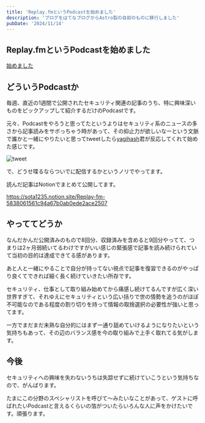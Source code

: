 ```yaml
---
title: 'Replay.fmというPodcastを始めました'
description: 'ブログをはてなブログからAstro製の自前のものに移行しました'
pubDate: '2024/11/14'
---
```


## Replay.fmというPodcastを始めました

[始めました](https://creators.spotify.com/pod/show/replyfm/)

## どういうPodcastか

毎週、直近の1週間で公開されたセキュリティ関連の記事のうち、特に興味深いものをピックアップして紹介するだけのPodcastです。

元々、Podcastをやろうと思ってたというよりはセキュリティ系のニュースの多さから記事読みをサボっちゃう時があって、その抑止力が欲しいなーという文脈で誰かと一緒にやりたいと思ってtweetしたら[yagihash](https://x.com/yagihashoo)君が反応してくれて始めた感じです。

![tweet](/images/blog/about-replay-fm/tweet_capture.png)

で、どうせ喋るならついでに配信するかというノリでやってます。

読んだ記事はNotionでまとめて公開してます。

https://sota1235.notion.site/Replay-fm-5838061561c94a67b0ab0ede2ace2507

## やっててどうか

なんだかんだ公開済みのもので8回分、収録済みを含めると9回分やってて、つまりは2ヶ月弱続いてるわけですがいい感じの緊張感で記事を読み続けられていて当初の目的は達成できてる感があります。

あと人と一緒にやることで自分が持ってない視点で記事を復習できるのがやっぱり良くてできれば細く長く続けていきたい所存です。

セキュリティ、仕事として取り組み始めてから痛感し続けてるんですが広く深い世界すぎて、それゆえにセキュリティという広い括りで世の情勢を追うのがほぼ不可能なのである程度の割り切りを持って情報の取捨選択の必要性が強いと思ってます。

一方でまだまだ未熟な自分的にはまず一通り舐めていけるようになりたいという気持ちもあって、その辺のバランス感を今の取り組みで上手く取れてる気がします。

## 今後

セキュリティへの興味を失わないうちは失踪せずに続けていこうという気持ちなので、がんばります。

たまにこの分野のスペシャリストを呼びて〜みたいなことがあって、ゲストに呼ばれたいPodcastと言えるくらいの箔がついたらいろんな人に声をかけたいです。頑張ります。